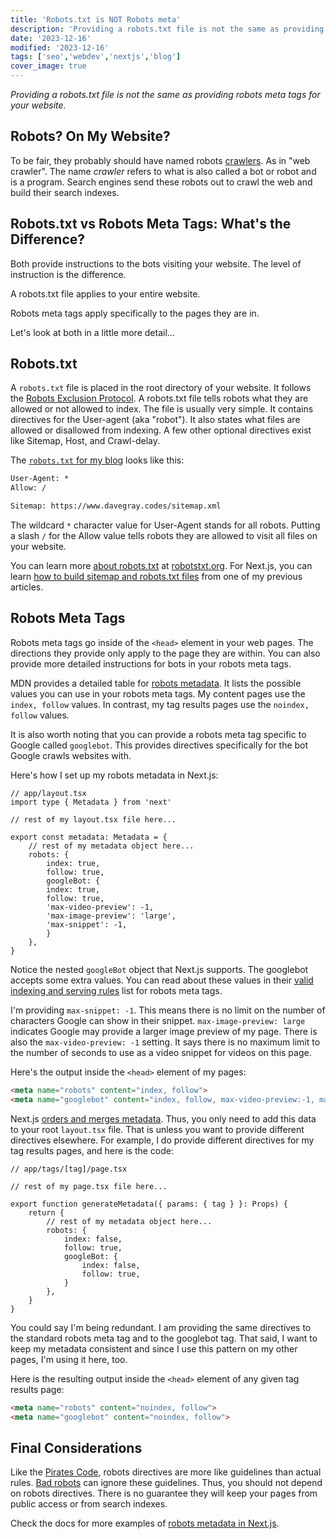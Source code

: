 ```yaml
---
title: 'Robots.txt is NOT Robots meta'
description: 'Providing a robots.txt file is not the same as providing robots meta tags for your website.'
date: '2023-12-16'
modified: '2023-12-16'
tags: ['seo','webdev','nextjs','blog']
cover_image: true
---
```


_Providing a robots.txt file is not the same as providing robots meta tags for your website._

## Robots? On My Website? 

To be fair, they probably should have named robots [crawlers](https://developer.mozilla.org/en-US/docs/Glossary/Crawler). As in "web crawler". The name _crawler_ refers to what is also called a bot or robot and is a program. Search engines send these robots out to crawl the web and build their search indexes.

## Robots.txt vs Robots Meta Tags: What's the Difference?

Both provide instructions to the bots visiting your website. The level of instruction is the difference.

A robots.txt file applies to your entire website. 

Robots meta tags apply specifically to the pages they are in.

Let's look at both in a little more detail...

## Robots.txt 

A `robots.txt` file is placed in the root directory of your website. It follows the [Robots Exclusion Protocol](https://www.rfc-editor.org/rfc/rfc9309.html). A robots.txt file tells robots what they are allowed or not allowed to index. The file is usually very simple. It contains directives for the User-agent (aka "robot"). It also states what files are allowed or disallowed from indexing. A few other optional directives exist like Sitemap, Host, and Crawl-delay.

The [`robots.txt` for my blog](https://www.davegray.codes/robots.txt) looks like this:

```txt 
User-Agent: *
Allow: /

Sitemap: https://www.davegray.codes/sitemap.xml
```
The wildcard `*` character value for User-Agent stands for all robots. Putting a slash `/` for the Allow value tells robots they are allowed to visit all files on your website.

You can learn more [about robots.txt](https://www.robotstxt.org/robotstxt.html) at [robotstxt.org](https://www.robotstxt.org/). For Next.js, you can learn [how to build sitemap and robots.txt files](https://www.davegray.codes/posts/nextjs-how-to-build-sitemap-robots-txt) from one of my previous articles. 

## Robots Meta Tags 

Robots meta tags go inside of the `<head>` element in your web  pages. The directions they provide only apply to the page they are within. You can also provide more detailed instructions for bots in your robots meta tags. 

MDN provides a detailed table for [robots metadata](https://developer.mozilla.org/en-US/docs/Web/HTML/Element/meta/name#other_metadata_names). It lists the possible values you can use in your robots meta tags. My content pages use the `index, follow` values. In contrast, my tag results pages use the `noindex, follow` values. 

It is also worth noting that you can provide a robots meta tag specific to Google called `googlebot`. This provides directives specifically for the bot Google crawls websites with. 

Here's how I set up my robots metadata in Next.js: 

```tsx 
// app/layout.tsx
import type { Metadata } from 'next'

// rest of my layout.tsx file here...

export const metadata: Metadata = {
    // rest of my metadata object here... 
    robots: {
        index: true,
        follow: true,
        googleBot: {
        index: true,
        follow: true,
        'max-video-preview': -1,
        'max-image-preview': 'large',
        'max-snippet': -1,
        }
    },
}
```
Notice the nested `googleBot` object that Next.js supports. The googlebot accepts some extra values. You can read about these values in their [valid indexing and serving rules](https://developers.google.com/search/docs/crawling-indexing/robots-meta-tag) list for robots meta tags. 

I'm providing `max-snippet: -1`. This means there is no limit on the number of characters Google can show in their snippet. `max-image-preview: large` indicates Google may provide a larger image preview of my page. There is also the `max-video-preview: -1` setting. It says there is no maximum limit to the number of seconds to use as a video snippet for videos on this page. 

Here's the output inside the `<head>` element of my pages: 

```html 
<meta name="robots" content="index, follow">
<meta name="googlebot" content="index, follow, max-video-preview:-1, max-image-preview:large, max-snippet:-1">
```
Next.js [orders and merges metadata](https://www.davegray.codes/posts/nextjs-ordering-merging-metadata). Thus, you only need to add this data to your root `layout.tsx` file. That is unless you want to provide different directives elsewhere. For example, I do provide different directives for my tag results pages, and here is the code: 

```tsx 
// app/tags/[tag]/page.tsx

// rest of my page.tsx file here...

export function generateMetadata({ params: { tag } }: Props) {
    return {
        // rest of my metadata object here...
        robots: {
            index: false,
            follow: true,
            googleBot: {
                index: false,
                follow: true,
            }
        },
    }
}
```
You could say I'm being redundant. I am providing the same directives to the standard robots meta tag and to the googlebot tag. That said, I want to keep my metadata consistent and since I use this pattern on my other pages, I'm using it here, too. 

Here is the resulting output inside the `<head>` element of any given tag results page:

```html 
<meta name="robots" content="noindex, follow">
<meta name="googlebot" content="noindex, follow">
```
## Final Considerations

Like the [Pirates Code](https://youtu.be/k9ojK9Q_ARE?si=AOl396L5YrKgVRSW&t=41), robots directives are more like guidelines than actual rules. [Bad robots](https://www.robotstxt.org/faq/blockjustbad.html) can ignore these guidelines. Thus, you should not depend on robots directives. There is no guarantee they will keep your pages from public access or from search indexes.

Check the docs for more examples of [robots metadata in Next.js](https://nextjs.org/docs/app/api-reference/functions/generate-metadata#robots). 